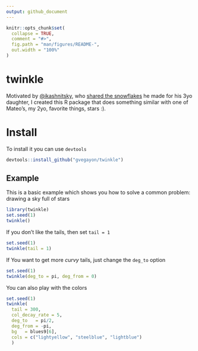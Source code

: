 ```yaml
---
output: github_document
---
```


<!-- README.md is generated from README.Rmd. Please edit that file -->

```r
knitr::opts_chunk$set(
  collapse = TRUE,
  comment = "#>",
  fig.path = "man/figures/README-",
  out.width = "100%"
)
```
# twinkle

Motivated by [\@ikashnitsky](https://twitter.com/ikashnitsky), who [shared the snowflakes](https://twitter.com/ikashnitsky/status/937786580231696384) he made for his 3yo daughter, I created this R package that does something similar with one of Mateo's, my 2yo, favorite things, stars :).

# Install

To install it you can use `devtools`

```r
devtools::install_github("gvegayon/twinkle")
```


## Example

This is a basic example which shows you how to solve a common problem: drawing a sky full of stars

```r
library(twinkle)
set.seed(1)
twinkle()
```

If you don't like the tails, then set `tail = 1`

```r
set.seed(1)
twinkle(tail = 1)
```


If You want to get more _curvy_ tails, just change the `deg_to` option

```r
set.seed(1)
twinkle(deg_to = pi, deg_from = 0)
```


You can also play with the colors

```r
set.seed(1)
twinkle(
  tail = 300,
  col_decay_rate = 5,
  deg_to   = pi/2,
  deg_from = -pi,
  bg   = blues9[6],
  cols = c("lightyellow", "steelblue", "lightblue")
  )
```

